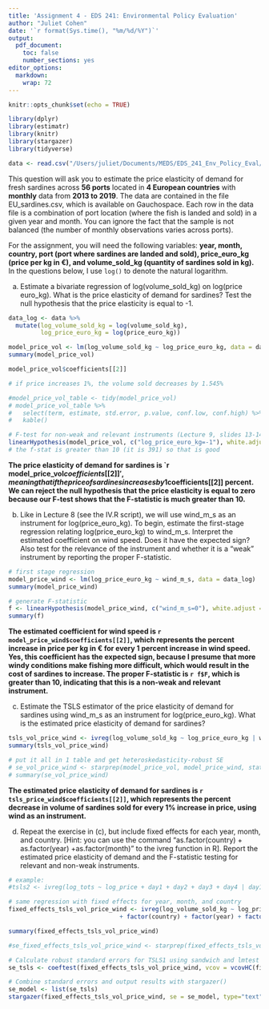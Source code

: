 ```yaml
---
title: 'Assignment 4 - EDS 241: Environmental Policy Evaluation'
author: "Juliet Cohen"
date: '`r format(Sys.time(), "%m/%d/%Y")`'
output:
  pdf_document:
    toc: false
    number_sections: yes
editor_options: 
  markdown: 
    wrap: 72
---
```


```r
knitr::opts_chunk$set(echo = TRUE)
```

```r
library(dplyr)
library(estimatr)
library(knitr)
library(stargazer)
library(tidyverse)
```

```r
data <- read.csv("/Users/juliet/Documents/MEDS/EDS_241_Env_Policy_Eval/Assignments/Assignment_4/EDS241_Assignment_4/EU_sardines.csv")
```


This question will ask you to estimate the price elasticity of demand for fresh sardines across **56 ports** located in **4 European countries** with **monthly** data from **2013 to 2019**. The data are contained in the file EU_sardines.csv, which is available on Gauchospace. Each row in the data file is a combination of port location (where the fish is landed and sold) in a given year and month. You can ignore the fact that the sample is not balanced (the number of monthly observations varies across ports).

For the assignment, you will need the following variables: **year, month, country, port (port where sardines are landed and sold), price_euro_kg (price per kg in €), and volume_sold_kg (quantity of sardines sold in kg).** In the questions below, I use `log()` to denote the natural logarithm.

(a) Estimate a bivariate regression of log(volume_sold_kg) on log(price euro_kg). What is the
price elasticity of demand for sardines? Test the null hypothesis that the price elasticity is equal
to -1.

```r
data_log <- data %>% 
  mutate(log_volume_sold_kg = log(volume_sold_kg),
         log_price_euro_kg = log(price_euro_kg))

model_price_vol <- lm(log_volume_sold_kg ~ log_price_euro_kg, data = data_log)
summary(model_price_vol)

model_price_vol$coefficients[[2]]

# if price increases 1%, the volume sold decreases by 1.545%

#model_price_vol_table <- tidy(model_price_vol)
# model_price_vol_table %>%
#   select(term, estimate, std.error, p.value, conf.low, conf.high) %>% 
#   kable()

# F-test for non-weak and relevant instruments (Lecture 9, slides 13-14)
linearHypothesis(model_price_vol, c("log_price_euro_kg=-1"), white.adjust = "hc2")
# the f-stat is greater than 10 (it is 391) so that is good
```

**The price elasticity of demand for sardines is `r model_price_vol$coefficients[[2]]', meaning that if the price of sardines increases by 1%, the volume sold decreases by model_price_vol$coefficients[[2]] percent. We can reject the null hypothesis that the price elasticity is equal to zero because our F-test shows that the F-statistic is much greater than 10.**

(b) Like in Lecture 8 (see the IV.R script), we will use wind_m_s as an instrument for
log(price_euro_kg). To begin, estimate the first-stage regression relating log(price_euro_kg) to
wind_m_s. Interpret the estimated coefficient on wind speed. Does it have the expected sign?
Also test for the relevance of the instrument and whether it is a “weak” instrument by reporting
the proper F-statistic.

```r
# first stage regression
model_price_wind <- lm(log_price_euro_kg ~ wind_m_s, data = data_log)
summary(model_price_wind)

# generate F-statistic
f <- linearHypothesis(model_price_wind, c("wind_m_s=0"), white.adjust = "hc2")
summary(f)
```

**The estimated coefficient for wind speed is `r model_price_wind$coefficients[[2]]`, which represents the percent increase in price per kg in € for every 1 percent increase in wind speed. Yes, this coefficient has the expected sign, because I presume that more windy conditions make fishing more difficult, which would result in the cost of sardines to increase. The proper F-statistic is `r f$F`, which is greater than 10, indicating that this is a non-weak and relevant instrument.**

(c) Estimate the TSLS estimator of the price elasticity of demand for sardines using wind_m_s
as an instrument for log(price_euro_kg). What is the estimated price elasticity of demand for
sardines?

```r
tsls_vol_price_wind <- ivreg(log_volume_sold_kg ~ log_price_euro_kg | wind_m_s, data = data_log)
summary(tsls_vol_price_wind)

# put it all in 1 table and get heteroskedasticity-robust SE
# se_vol_price_wind <- starprep(model_price_vol, model_price_wind, stat = c("std.error"), se_type = "HC2", alpha = 0.05)
# summary(se_vol_price_wind)
```

**The estimated price elasticity of demand for sardines is `r tsls_price_wind$coefficients[[2]]`, which represents the percent decrease in volume of sardines sold for every 1% increase in price, using wind as an instrument.**

(d) Repeat the exercise in (c), but include fixed effects for each year, month, and country. [Hint:
you can use the command “as.factor(country) + as.factor(year) +as.factor(month)” to the ivreg
function in R]. Report the estimated price elasticity of demand and the F-statistic testing for
relevant and non-weak instruments.

```r
# example:
#tsls2 <- ivreg(log_tots ~ log_price + day1 + day2 + day3 + day4 | day1 + day2 + day3 + day4 + windspd + cold, data = FULTON)

# same regression with fixed effects for year, month, and country
fixed_effects_tsls_vol_price_wind <- ivreg(log_volume_sold_kg ~ log_price_euro_kg +
                               + factor(country) + factor(year) + factor(month) | factor(country) + factor(year) + factor(month) + wind_m_s, data = data_log)

summary(fixed_effects_tsls_vol_price_wind)

#se_fixed_effects_tsls_vol_price_wind <- starprep(fixed_effects_tsls_vol_price_wind, stat = c("std.error"), se_type = "HC2", alpha = 0.05) 

# Calculate robust standard errors for TSLS1 using sandwich and lmtest packages (starprep() does not like ivreg() objects)
se_tsls <- coeftest(fixed_effects_tsls_vol_price_wind, vcov = vcovHC(fixed_effects_tsls_vol_price_wind, type = "HC2"))[, "Std. Error"]

# Combine standard errors and output results with stargazer()
se_model <- list(se_tsls)
stargazer(fixed_effects_tsls_vol_price_wind, se = se_model, type="text")
```










